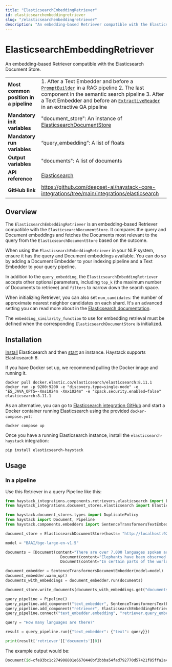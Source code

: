 ```yaml
---
title: "ElasticsearchEmbeddingRetriever"
id: elasticsearchembeddingretriever
slug: "/elasticsearchembeddingretriever"
description: "An embedding-based Retriever compatible with the Elasticsearch Document Store."
---
```


# ElasticsearchEmbeddingRetriever

An embedding-based Retriever compatible with the Elasticsearch Document Store.

|  |  |
| --- | --- |
| **Most common position in a pipeline** | 1. After a Text Embedder and before a [`PromptBuilder`](../builders/promptbuilder.mdx)  in a RAG pipeline 2. The last component in the semantic search pipeline 3. After a Text Embedder and before an [`ExtractiveReader`](../readers/extractivereader.mdx)  in an extractive QA pipeline |
| **Mandatory init variables**           | "document_store": An instance of [ElasticsearchDocumentStore](../../document-stores/elasticsearch-document-store.mdx)                                                                                                                                                                       |
| **Mandatory run variables**            | “query_embedding”: A list of floats                                                                                                                                                                                                                                     |
| **Output variables**                   | "documents": A list of documents                                                                                                                                                                                                                                        |
| **API reference**                      | [Elasticsearch](/reference/integrations-elasticsearch)                                                                                                                                                                                                                         |
| **GitHub link**                        | https://github.com/deepset-ai/haystack-core-integrations/tree/main/integrations/elasticsearch                                                                                                                                                                         |

## Overview

The `ElasticsearchEmbeddingRetriever` is an embedding-based Retriever compatible with the `ElasticsearchDocumentStore`. It compares the query and Document embeddings and fetches the Documents most relevant to the query from the `ElasticsearchDocumentStore` based on the outcome. 

When using the `ElasticsearchEmbeddingRetriever` in your NLP system, ensure it has the query and Document embeddings available. You can do so by adding a Document Embedder to your indexing pipeline and a Text Embedder to your query pipeline.

In addition to the `query_embedding`, the `ElasticsearchEmbeddingRetriever` accepts other optional parameters, including `top_k` (the maximum number of Documents to retrieve) and `filters` to narrow down the search space.

When initializing Retriever, you can also set `num_candidates`: the number of approximate nearest neighbor candidates on each shard. It's an advanced setting you can read more about in the [Elasticsearch documentation](https://www.elastic.co/guide/en/elasticsearch/reference/current/knn-search.html#tune-approximate-knn-for-speed-accuracy).

The `embedding_similarity_function` to use for embedding retrieval must be defined when the corresponding `ElasticsearchDocumentStore` is initialized.

## Installation

[Install](https://www.elastic.co/guide/en/elasticsearch/reference/current/install-elasticsearch.html) Elasticsearch and then [start](https://www.elastic.co/guide/en/elasticsearch/reference/current/starting-elasticsearch.html) an instance. Haystack supports Elasticsearch 8.

If you have Docker set up, we recommend pulling the Docker image and running it.

```shell
docker pull docker.elastic.co/elasticsearch/elasticsearch:8.11.1
docker run -p 9200:9200 -e "discovery.type=single-node" -e "ES_JAVA_OPTS=-Xms1024m -Xmx1024m" -e "xpack.security.enabled=false" elasticsearch:8.11.1
```

As an alternative, you can go to [Elasticsearch integration GitHub](https://github.com/deepset-ai/haystack-core-integrations/tree/main/integrations/elasticsearch) and start a Docker container running Elasticsearch using the provided `docker-compose.yml`:

```shell
docker compose up
```

Once you have a running Elasticsearch instance, install the `elasticsearch-haystack` integration:

```shell
pip install elasticsearch-haystack
```

## Usage

### In a pipeline

Use this Retriever in a query Pipeline like this:

```python
from haystack_integrations.components.retrievers.elasticsearch import ElasticsearchEmbeddingRetriever
from haystack_integrations.document_stores.elasticsearch import ElasticsearchDocumentStore

from haystack.document_stores.types import DuplicatePolicy
from haystack import Document, Pipeline
from haystack.components.embedders import SentenceTransformersTextEmbedder, SentenceTransformersDocumentEmbedder

document_store = ElasticsearchDocumentStore(hosts= "http://localhost:9200/")

model = "BAAI/bge-large-en-v1.5"

documents = [Document(content="There are over 7,000 languages spoken around the world today."),
						Document(content="Elephants have been observed to behave in a way that indicates a high level of self-awareness, such as recognizing themselves in mirrors."),
						Document(content="In certain parts of the world, like the Maldives, Puerto Rico, and San Diego, you can witness the phenomenon of bioluminescent waves.")]

document_embedder = SentenceTransformersDocumentEmbedder(model=model)  
document_embedder.warm_up()
documents_with_embeddings = document_embedder.run(documents)

document_store.write_documents(documents_with_embeddings.get("documents"), policy=DuplicatePolicy.SKIP)

query_pipeline = Pipeline()
query_pipeline.add_component("text_embedder", SentenceTransformersTextEmbedder(model=model))
query_pipeline.add_component("retriever", ElasticsearchEmbeddingRetriever(document_store=document_store))
query_pipeline.connect("text_embedder.embedding", "retriever.query_embedding")

query = "How many languages are there?"

result = query_pipeline.run({"text_embedder": {"text": query}})

print(result['retriever']['documents'][0])
```

The example output would be:

```python
Document(id=cfe93bc1c274908801e6670440bf2bbba54fad792770d57421f85ffa2a4fcc94, content: 'There are over 7,000 languages spoken around the world today.', score: 0.87717235, embedding: vector of size 1024)
```